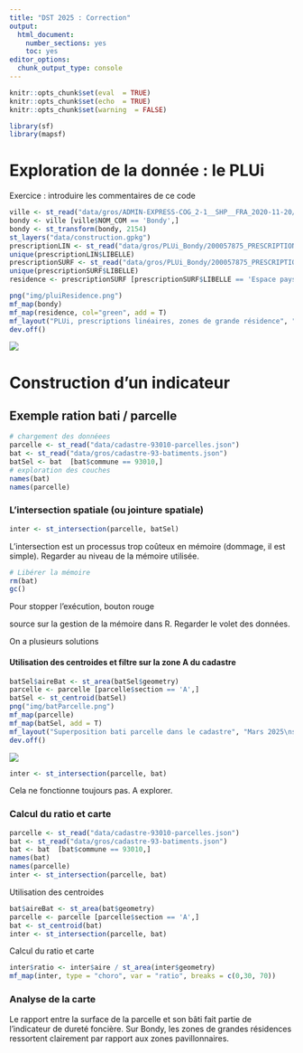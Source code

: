 ```yaml
---
title: "DST 2025 : Correction"
output:
  html_document:
    number_sections: yes
    toc: yes
editor_options:
  chunk_output_type: console
---
```


```r
knitr::opts_chunk$set(eval  = TRUE)
knitr::opts_chunk$set(echo  = TRUE)
knitr::opts_chunk$set(warning  = FALSE)
``` 


```r
library(sf)
library(mapsf)
```



# Exploration de la donnée : le PLUi

Exercice : introduire les commentaires de ce code

```r
ville <- st_read("data/gros/ADMIN-EXPRESS-COG_2-1__SHP__FRA_2020-11-20/ADMIN-EXPRESS-COG/1_DONNEES_LIVRAISON_2020-11-20/ADE-COG_2-1_SHP_WGS84G_FRA/COMMUNE.shp")
bondy <- ville [ville$NOM_COM == 'Bondy',]
bondy <- st_transform(bondy, 2154)
st_layers("data/construction.gpkg")
prescriptionLIN <- st_read("data/gros/PLUi_Bondy/200057875_PRESCRIPTION_LIN_20210629.shp")
unique(prescriptionLIN$LIBELLE)
prescriptionSURF <- st_read("data/gros/PLUi_Bondy/200057875_PRESCRIPTION_SURF_20210629.shp")
unique(prescriptionSURF$LIBELLE)
residence <- prescriptionSURF [prescriptionSURF$LIBELLE == 'Espace paysager protege de grandes residences',]
```


```r
png("img/pluiResidence.png")
mf_map(bondy)
mf_map(residence, col="green", add = T)
mf_layout("PLUi, prescriptions linéaires, zones de grande résidence", "mars 2025\nPLUi EE")
dev.off()
```

![](img/pluiResidence.png)




# Construction d'un indicateur

## Exemple ration bati / parcelle



```r
# chargement des donnéees
parcelle <- st_read("data/cadastre-93010-parcelles.json")
bat <- st_read("data/gros/cadastre-93-batiments.json")
batSel <- bat  [bat$commune == 93010,]
# exploration des couches
names(bat)
names(parcelle)
```

### L'intersection spatiale (ou jointure spatiale)

```r
inter <- st_intersection(parcelle, batSel)
```

L'intersection est un processus trop coûteux en mémoire (dommage, il est simple).
Regarder au niveau de la mémoire utilisée.

```r
# Libérer la mémoire
rm(bat)
gc()
```

Pour stopper l'exécution, bouton rouge

source sur la gestion de la mémoire dans R. Regarder le volet des données.

On a plusieurs solutions


#### Utilisation des centroides et filtre sur la zone A du cadastre


```r
batSel$aireBat <- st_area(batSel$geometry)
parcelle <- parcelle [parcelle$section == 'A',]
batSel <- st_centroid(batSel)
png("img/batParcelle.png")
mf_map(parcelle)
mf_map(batSel, add = T)
mf_layout("Superposition bati parcelle dans le cadastre", "Mars 2025\nsources : dgfip")
dev.off()
```

![](img/batParcelle.png)


```r
inter <- st_intersection(parcelle, bat)
```

Cela ne fonctionne toujours pas. A explorer.

### Calcul du ratio et carte

```r
parcelle <- st_read("data/cadastre-93010-parcelles.json")
bat <- st_read("data/gros/cadastre-93-batiments.json")
bat <- bat  [bat$commune == 93010,]
names(bat)
names(parcelle)
inter <- st_intersection(parcelle, bat)
```

Utilisation des centroides


```r
bat$aireBat <- st_area(bat$geometry)
parcelle <- parcelle [parcelle$section == 'A',]
bat <- st_centroid(bat)
inter <- st_intersection(parcelle, bat)

```

Calcul du ratio et carte



```r
inter$ratio <- inter$aire / st_area(inter$geometry)
mf_map(inter, type = "choro", var = "ratio", breaks = c(0,30, 70))
```




### Analyse de la carte



Le rapport entre la surface de la parcelle et son bâti fait partie de l'indicateur de
dureté foncière.
Sur Bondy, les zones de grandes résidences ressortent clairement par rapport aux zones
pavillonnaires.


